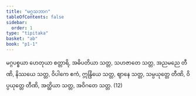 ```yaml
---
title: "မဂ္ဂသဘာဂ"
tableOfContents: false
sidebar:
  order: 1
type: "tipitaka"
basket: "ab"
book: "p1-1"
---
```



<DynamicBreadcrumb />

<Division number="365" book="p1-1" e="ch" v="36" p="118">

<Paragraph number="1114" book="p1-1">
မဂ္ဂပစ္စယာ ဟေတုယာ စတ္တာရိ, အဓိပတိယာ သတ္တ, သဟဇာတေ သတ္တ, အညမညေ တီဏိ, နိဿယေ သတ္တ, ဝိပါကေ ဧကံ, ဣန္ဒြိယေ သတ္တ, ဈာနေ သတ္တ, သမ္ပယုတ္တေ တီဏိ, ဝိပ္ပယုတ္တေ တီဏိ, အတ္ထိယာ သတ္တ, အဝိဂတေ သတ္တ. (12)
</Paragraph>
</Division>
